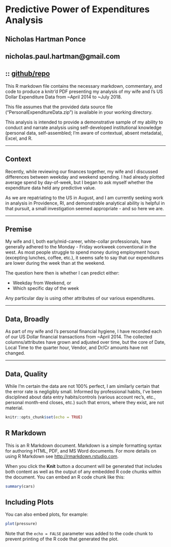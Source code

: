 # Predictive Power of Expenditures Analysis
## Nicholas Hartman Ponce
## nicholas.paul.hartman@gmail.com
## :: [github/repo](https://github.com/kingofharts/Expenditure-Analysis)

This R markdown file contains the necessary markdown, commentary, and code to produce a knitr'd PDF presenting my analysis of my wife and I's US Dollar Expenditure Data from ~April 2014 to ~July 2018.

This file assumes that the provided data source file ("PersonalExpenditureData.zip") is available in your working directory.

This analysis is intended to provide a demonstrative sample of my ability to conduct and narrate analysis using self-developed institutional knowledge (personal data, self-assembled; I'm aware of contextual, absent metadata), Excel, and R.

---

## Context

Recently, while reviewing our finances together, my wife and I discussed differences between weekday and weekend spending.  I had already plotted average spend by day-of-week, but I began to ask myself whether the expenditure data held any predictive value.

As we are repatriating to the US in August, and I am currently seeking work in analysis in Providence, RI, and demonstrable analytical ability is helpful in that pursuit, a small investigation seemed appropriate - and so here we are.

---

## Premise

My wife and I, both early/mid-career, white-collar professionals, have generally adhered to the Monday - Friday workweek conventional in the west.  As most people struggle to spend money during employment hours (excepting lunches, coffee, etc.), it seems safe to say that our expenditures are lower during the week than at the weekend.

The question here then is whether I can predict either:

- Weekday from Weekend, or
- Which specific day of the week

Any particular day is using other attributes of our various expenditures.

---

## Data, Broadly

As part of my wife and I's personal financial hygiene, I have recorded each of our US Dollar financial transactions from ~April 2014.  The collected columns/attributes have grown and adjusted over time, but the core of Date, Local Time to the quarter hour, Vendor, and Dr/Cr amounts have not changed.



---

## Data, Quality

While I'm certain the data are not 100% perfect, I am similarly certain that the error rate is negligibly small.  Informed by professional habits, I've been disciplined about data entry habits/controls (various account rec's, etc., personal month-end closes, etc.) such that errors, where they exist, are not material.



```r
knitr::opts_chunk$set(echo = TRUE)
```

## R Markdown

This is an R Markdown document. Markdown is a simple formatting syntax for authoring HTML, PDF, and MS Word documents. For more details on using R Markdown see <http://rmarkdown.rstudio.com>.

When you click the **Knit** button a document will be generated that includes both content as well as the output of any embedded R code chunks within the document. You can embed an R code chunk like this:

```r
summary(cars)
```

## Including Plots

You can also embed plots, for example:

```r
plot(pressure)
```

Note that the `echo = FALSE` parameter was added to the code chunk to prevent printing of the R code that generated the plot.
